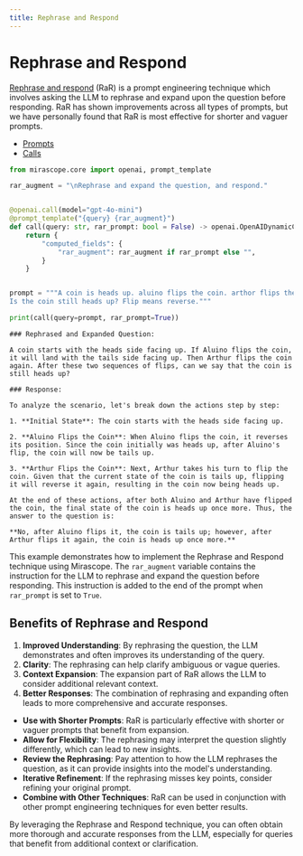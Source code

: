 ```yaml
---
title: Rephrase and Respond
---
```


# Rephrase and Respond

[Rephrase and respond](https://arxiv.org/pdf/2311.04205) (RaR) is a prompt engineering technique which involves asking the LLM to rephrase and expand upon the question before responding. RaR has shown improvements across all types of prompts, but we have personally found that RaR is most effective for shorter and vaguer prompts.

<Info title="Mirascope Concepts Used" collapsible={true} defaultCollapsed={true}>
<ul>
<li><a href="/docs/mirascope/learn/prompts/">Prompts</a></li>
<li><a href="/docs/mirascope/learn/calls/">Calls</a></li>
</ul>
</Info>



```python
from mirascope.core import openai, prompt_template

rar_augment = "\nRephrase and expand the question, and respond."


@openai.call(model="gpt-4o-mini")
@prompt_template("{query} {rar_augment}")
def call(query: str, rar_prompt: bool = False) -> openai.OpenAIDynamicConfig:
    return {
        "computed_fields": {
            "rar_augment": rar_augment if rar_prompt else "",
        }
    }


prompt = """A coin is heads up. aluino flips the coin. arthor flips the coin.
Is the coin still heads up? Flip means reverse."""

print(call(query=prompt, rar_prompt=True))
```

    ### Rephrased and Expanded Question:
    
    A coin starts with the heads side facing up. If Aluino flips the coin, it will land with the tails side facing up. Then Arthur flips the coin again. After these two sequences of flips, can we say that the coin is still heads up? 
    
    ### Response:
    
    To analyze the scenario, let's break down the actions step by step:
    
    1. **Initial State**: The coin starts with the heads side facing up.
       
    2. **Aluino Flips the Coin**: When Aluino flips the coin, it reverses its position. Since the coin initially was heads up, after Aluino's flip, the coin will now be tails up.
    
    3. **Arthur Flips the Coin**: Next, Arthur takes his turn to flip the coin. Given that the current state of the coin is tails up, flipping it will reverse it again, resulting in the coin now being heads up.
    
    At the end of these actions, after both Aluino and Arthur have flipped the coin, the final state of the coin is heads up once more. Thus, the answer to the question is: 
    
    **No, after Aluino flips it, the coin is tails up; however, after Arthur flips it again, the coin is heads up once more.**


This example demonstrates how to implement the Rephrase and Respond technique using Mirascope. The `rar_augment` variable contains the instruction for the LLM to rephrase and expand the question before responding. This instruction is added to the end of the prompt when `rar_prompt` is set to `True`.

## Benefits of Rephrase and Respond

1. **Improved Understanding**: By rephrasing the question, the LLM demonstrates and often improves its understanding of the query.
2. **Clarity**: The rephrasing can help clarify ambiguous or vague queries.
3. **Context Expansion**: The expansion part of RaR allows the LLM to consider additional relevant context.
4. **Better Responses**: The combination of rephrasing and expanding often leads to more comprehensive and accurate responses.

<Info title="Effective Rephrase and Respond">
<ul>
<li><strong>Use with Shorter Prompts</strong>: RaR is particularly effective with shorter or vaguer prompts that benefit from expansion.</li>
<li><strong>Allow for Flexibility</strong>: The rephrasing may interpret the question slightly differently, which can lead to new insights.</li>
<li><strong>Review the Rephrasing</strong>: Pay attention to how the LLM rephrases the question, as it can provide insights into the model's understanding.</li>
<li><strong>Iterative Refinement</strong>: If the rephrasing misses key points, consider refining your original prompt.</li>
<li><strong>Combine with Other Techniques</strong>: RaR can be used in conjunction with other prompt engineering techniques for even better results.</li>
</ul>
</Info>

By leveraging the Rephrase and Respond technique, you can often obtain more thorough and accurate responses from the LLM, especially for queries that benefit from additional context or clarification.

